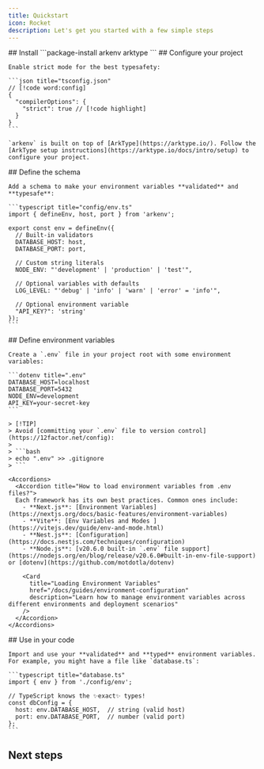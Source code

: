```yaml
---
title: Quickstart
icon: Rocket
description: Let's get you started with a few simple steps
---
```


<Steps>
  <Step>
    ## Install
    ```package-install
    arkenv arktype
    ```
  </Step>

  <Step>
    ## Configure your project

    Enable strict mode for the best typesafety:

    ```json title="tsconfig.json"
    // [!code word:config]
    {
      "compilerOptions": {
        "strict": true // [!code highlight]
      }
    }
    ```
    
    `arkenv` is built on top of [ArkType](https://arktype.io/). Follow the [ArkType setup instructions](https://arktype.io/docs/intro/setup) to configure your project.
  </Step>

  <Step>
    ## Define the schema

    Add a schema to make your environment variables **validated** and **typesafe**:

    ```typescript title="config/env.ts"
    import { defineEnv, host, port } from 'arkenv';

    export const env = defineEnv({
      // Built-in validators
      DATABASE_HOST: host,
      DATABASE_PORT: port,
      
      // Custom string literals
      NODE_ENV: "'development' | 'production' | 'test'",
      
      // Optional variables with defaults
      LOG_LEVEL: "'debug' | 'info' | 'warn' | 'error' = 'info'",
      
      // Optional environment variable
      "API_KEY?": 'string'
    });
    ```
  </Step>

  <Step>
    ## Define environment variables

    Create a `.env` file in your project root with some environment variables:

    ```dotenv title=".env"
    DATABASE_HOST=localhost
    DATABASE_PORT=5432
    NODE_ENV=development
    API_KEY=your-secret-key
    ```

    > [!TIP]
    > Avoid [committing your `.env` file to version control](https://12factor.net/config):
    >
    > ```bash
    > echo ".env" >> .gitignore
    > ```

    <Accordions>
      <Accordion title="How to load environment variables from .env files?">
      Each framework has its own best practices. Common ones include:
        - **Next.js**: [Environment Variables](https://nextjs.org/docs/basic-features/environment-variables)
        - **Vite**: [Env Variables and Modes ](https://vitejs.dev/guide/env-and-mode.html)
        - **Nest.js**: [Configuration](https://docs.nestjs.com/techniques/configuration)
        - **Node.js**: [v20.6.0 built-in `.env` file support](https://nodejs.org/en/blog/release/v20.6.0#built-in-env-file-support) or [dotenv](https://github.com/motdotla/dotenv)
  
        <Card
          title="Loading Environment Variables"
          href="/docs/guides/environment-configuration"
          description="Learn how to manage environment variables across different environments and deployment scenarios"
        />
      </Accordion>
    </Accordions>
  </Step>

  <Step>
    ## Use in your code

    Import and use your **validated** and **typed** environment variables. For example, you might have a file like `database.ts`:

    ```typescript title="database.ts"
    import { env } from './config/env';

    // TypeScript knows the ✨exact✨ types!
    const dbConfig = {
      host: env.DATABASE_HOST,  // string (valid host)
      port: env.DATABASE_PORT,  // number (valid port)
    };
    ```
  </Step>
</Steps>

## Next steps

<Cards>
  <Card 
    title="Loading Environment Variables" 
    href="/docs/guides/environment-configuration" 
    description="Learn how to manage environment variables across different environments and deployment scenarios"
  />
  <Card 
    title="Examples" 
    href="/docs/examples#examples"
    description="See examples of arkenv in action"
  />
</Cards>
